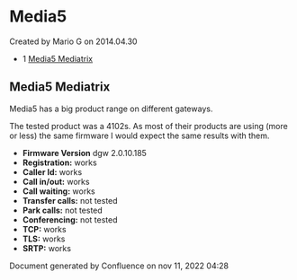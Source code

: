 
# Media5 

 Created by  Mario G on 2014.04.30

* 1 [Media5 Mediatrix](#media5-mediatrix)

## Media5 Mediatrix

Media5 has a big product range on different gateways. 

The tested product was a 4102s. As most of their products are using (more or less) the same firmware I would expect the same results with them.

* **Firmware Version** dgw 2.0.10.185
* **Registration:** works
* **Caller Id:** works
* **Call in/out:** works
* **Call waiting:** works
* **Transfer calls:** not tested
* **Park calls:** not tested
* **Conferencing:** not tested
* **TCP:** works
* **TLS:** works
* **SRTP:** works

Document generated by Confluence on nov 11, 2022 04:28
